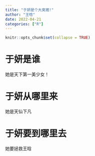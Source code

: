 ```yaml
---
title: "于妍是个大臭猪!"
author: "王晗"
date: 2022-04-21
categories: ["R"]
---
```


```r
knitr::opts_chunk$set(collapse = TRUE)
```

# 于妍是谁

她是天下第一美少女！

# 于妍从哪里来

她是天仙下凡

# 于妍要到哪里去

她要拯救王晗